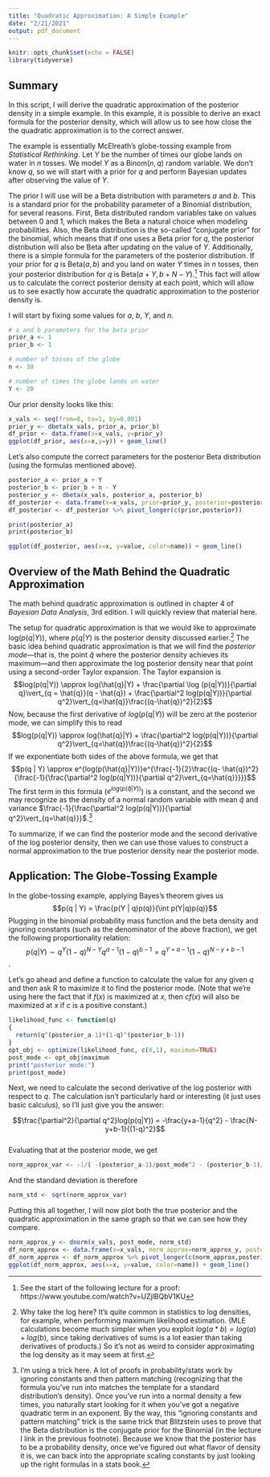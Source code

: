 ```yaml
---
title: "Quadratic Approximation: A Simple Example"
date: "2/21/2021"
output: pdf_document
---
```


```r
knitr::opts_chunk$set(echo = FALSE)
library(tidyverse)
```

## Summary

In this script, I will derive the quadratic approximation of the posterior density in a simple example.  In this example, it is possible to derive an exact formula for the posterior density, which will allow us to see how close the the quadratic approximation is to the correct answer.

The example is essentially McElreath's globe-tossing example from *Statistical Rethinking*.  Let $Y$ be the number of times our globe lands on water in $n$ tosses.  We model $Y$ as a Binom$(n, q)$ random variable.  We don't know $q$, so we will start with a prior for $q$ and perform Bayesian updates after observing the value of $Y$.  

The prior I will use will be a Beta distribution with parameters $a$ and $b$.  This is a standard prior for the probability parameter of a Binomial distribution, for several reasons.  First, Beta distributed random variables take on values between 0 and 1, which makes the Beta a natural choice when modeling probabilities.  Also, the Beta distribution is the so-called "conjugate prior" for the binomial, which means that if one uses a Beta prior for $q$, the posterior distribution will also be Beta after updating on the value of $Y$.  Additionally, there is a simple formula for the parameters of the posterior distribution.  If your prior for $q$ is Beta$(a,b)$ and you land on water $Y$ times in $n$ tosses, then your posterior distribution for $q$ is Beta$(a + Y, b + N - Y)$.[^1]  This fact will allow us to calculate the correct posterior density at each point, which will allow us to see exactly how accurate the quadratic approximation to the posterior density is.


I will start by fixing some values for $a$, $b$, $Y$, and $n$. 

```r
# a and b parameters for the beta prior
prior_a <- 1
prior_b <- 1

# number of tosses of the globe 
n <- 30

# number of times the globe lands on water
Y <- 20
```

Our prior density looks like this:

```r
x_vals <- seq(from=0, to=1, by=0.001)
prior_y <- dbeta(x_vals, prior_a, prior_b)
df_prior <- data.frame(x=x_vals, y=prior_y)
ggplot(df_prior, aes(x=x,y=y)) + geom_line()
```


Let's also compute the correct parameters for the posterior Beta distribution (using the formulas mentioned above).

```r
posterior_a <- prior_a + Y
posterior_b <- prior_b + n - Y
posterior_y <- dbeta(x_vals, posterior_a, posterior_b)
df_posterior <- data.frame(x=x_vals, prior=prior_y, posterior=posterior_y)
df_posterior <- df_posterior %>% pivot_longer(c(prior,posterior))

print(posterior_a)
print(posterior_b)

ggplot(df_posterior, aes(x=x, y=value, color=name)) + geom_line()
```



[^1]: See the start of the following lecture for a proof: https://www.youtube.com/watch?v=UZjlBQbV1KU

## Overview of the Math Behind the Quadratic Approximation

The math behind quadratic approximation is outlined in chapter 4 of *Bayesian Data Analysis*, 3rd edition.  I will quickly review that material here.

The setup for quadratic approximation is that we would like to approximate log$(p(q|Y))$, where $p(q|Y)$ is the posterior density discussed earlier.[^3] The basic idea behind quadratic approximation is that we will find the *posterior mode*---that is, the point $\hat{q}$ where the posterior density achieves its maximum---and then approximate the log posterior density near that point using a second-order Taylor expansion.  The Taylor expansion is $$log(p(q|Y)) \approx log(\hat{q}|Y) + \frac{\partial \log (p(q|Y))}{\partial q}\vert_{q = \hat{q}}(q - \hat{q}) + \frac{\partial^2 log(p(q|Y))}{\partial q^2}\vert_{q=\hat{q}}\frac{(q-\hat{q})^2}{2}$$
Now, because the first derivative of $log(p(q|Y))$ will be zero at the posterior mode, we can simplify this to read
$$log(p(q|Y)) \approx log(\hat{q}|Y) + \frac{\partial^2 log(p(q|Y))}{\partial q^2}\vert_{q=\hat{q}}\frac{(q-\hat{q})^2}{2}$$
If we exponentiate both sides of the above formula, we get that 
$$p(q | Y) \approx e^{log(p(\hat{q}|Y))}e^{\frac{-1}{2}\frac{(q- \hat{q})^2}{\frac{-1}{\frac{\partial^2 log(p(q|Y))}{\partial q^2}\vert_{q=\hat{q}}}}}$$
The first term in this formula ($e^{log(p(\hat{q}|Y))}$) is a constant, and the second we may recognize as the density of a normal random variable with mean $\hat{q}$ and variance $\frac{-1}{\frac{\partial^2 log(p(q|Y))}{\partial q^2}\vert_{q=\hat{q}}}$.[^2] 

[^2]: I'm using a trick here.  A lot of proofs in probability/stats work by ignoring constants and then pattern matching (recognizing that the formula you've run into matches the template for a standard distribution's density).  Once you've run into a normal density a few times, you naturally start looking for it when you've got a negative quadratic term in an exponent. By the way, this "ignoring constants and pattern matching" trick is the same trick that Blitzstein uses to prove that the Beta distribution is the conjugate prior for the Binomial (in the lecture I link in the previous footnote).  Because we know that the posterior has to be a probability density, once we've figured out what flavor of density it is, we can back into the appropriate scaling constants by just looking up the right formulas in a stats book.

[^3]: Why take the log here?  It's quite common in statistics to log densities, for example, when performing maximum likelihood estimation.  (MLE calculations become much simpler when you exploit $log(a*b) = log(a) + log(b)$, since taking derivatives of sums is a lot easier than taking derivatives of products.)  So it's not as weird to consider approximating the log density as it may seem at first.

To summarize, if we can find the posterior mode and the second derivative of the log posterior density, then we can use those values to construct a normal approximation to the true posterior density near the posterior mode.  

## Application: The Globe-Tossing Example

In the globe-tossing example, applying Bayes's theorem gives us
$$p(q | Y) = \frac{p(Y | q)p(q)}{\int p(Y|q)p(q)}$$  Plugging in the binomial probability mass function and the beta density and ignoring constants (such as the denominator of the above fraction), we get the following proportionality relation:
$$p(q|Y) \sim q^Y(1-q)^{N-Y}q^{a-1}(1-q)^{b-1} = q^{Y+a-1}(1-q)^{N-y+b-1}$$.  

Let's go ahead and define a function to calculate the value for any given $q$ and then ask R to maximize it to find the posterior mode.  (Note that we're using here the fact that if $f(x)$ is maximized at $x$, then $c f(x)$ will also be maximized at $x$ if $c$ is a positive constant.)
```r
likelihood_func <- function(q)
{
  return(q^(posterior_a-1)*(1-q)^(posterior_b-1))
}
opt_obj <- optimize(likelihood_func, c(0,1), maximum=TRUE)
post_mode <- opt_obj$maximum
print("posterior mode:")
print(post_mode)
```

Next, we need to calculate the second derivative of the log posterior with respect to $q$.  The calculation isn't particularly hard or interesting (it just uses basic calculus), so I'll just give you the answer:

$$\frac{\partial^2}{\partial q^2}log(p(q|Y)) = -\frac{y+a-1}{q^2} - \frac{N-y+b-1}{(1-q)^2}$$  
Evaluating that at the posterior mode, we get
```r
norm_approx_var <- -1/( -(posterior_a-1)/post_mode^2 - (posterior_b-1)/(1-post_mode)^2)
```

And the standard deviation is therefore
```r
norm_std <- sqrt(norm_approx_var)
```

Putting this all together, I will now plot both the true posterior and the quadratic approximation in the same graph so that we can see how they compare.

```r
norm_approx_y <- dnorm(x_vals, post_mode, norm_std)
df_norm_approx <- data.frame(x=x_vals, norm_approx=norm_approx_y, posterior=posterior_y)
df_norm_approx <- df_norm_approx %>% pivot_longer(c(norm_approx,posterior))
ggplot(df_norm_approx, aes(x=x, y=value, color=name)) + geom_line()
```

